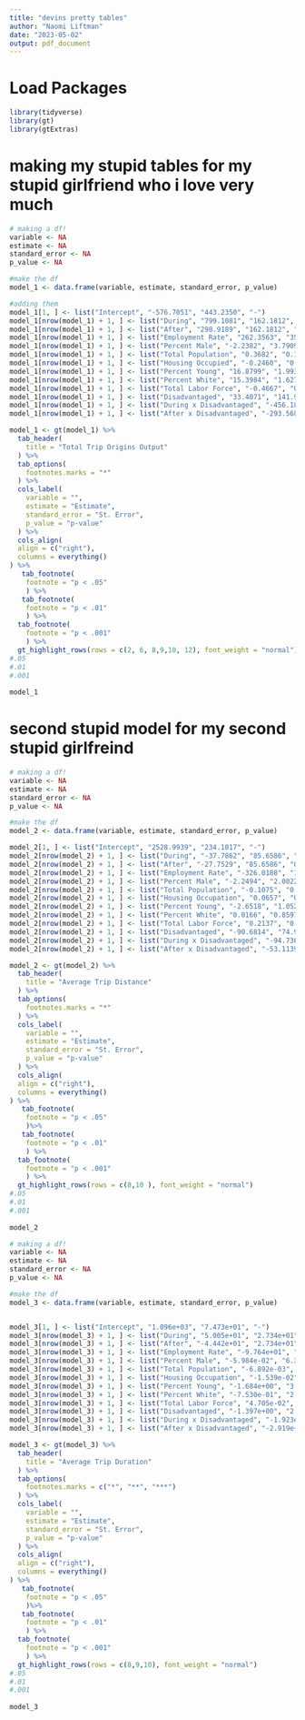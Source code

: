 ```yaml
---
title: "devins pretty tables"
author: "Naomi Liftman"
date: "2023-05-02"
output: pdf_document
---
```

# Load Packages
```r
library(tidyverse)
library(gt)
library(gtExtras)
```

# making my stupid tables for my stupid girlfriend who i love very much 
```r
# making a df!
variable <- NA
estimate <- NA
standard_error <- NA
p_value <- NA

#make the df
model_1 <- data.frame(variable, estimate, standard_error, p_value)

#adding them 
model_1[1, ] <- list("Intercept", "-576.7051", "443.2350", "-")
model_1[nrow(model_1) + 1, ] <- list("During", "799.1081", "162.1812", "<0.01")
model_1[nrow(model_1) + 1, ] <- list("After", "298.9189", "162.1812", "0.07")
model_1[nrow(model_1) + 1, ] <- list("Employment Rate", "262.3563", "356.1806", "0.46")
model_1[nrow(model_1) + 1, ] <- list("Percent Male", "-2.2382", "3.7909", "0.56")
model_1[nrow(model_1) + 1, ] <- list("Total Population", "0.3682", "0.1038", "<0.01")
model_1[nrow(model_1) + 1, ] <- list("Housing Occupied", "-0.2460", "0.1659", "0.14")
model_1[nrow(model_1) + 1, ] <- list("Percent Young", "16.8799", "1.9930", "<0.01")
model_1[nrow(model_1) + 1, ] <- list("Percent White", "15.3984", "1.6278", "<0.01")
model_1[nrow(model_1) + 1, ] <- list("Total Labor Force", "-0.4667", "0.1293", "<0.01")
model_1[nrow(model_1) + 1, ] <- list("Disadvantaged", "33.4071", "141.9843", "0.81")
model_1[nrow(model_1) + 1, ] <- list("During x Disadvantaged", "-456.1872", "193.1305", "0.02")
model_1[nrow(model_1) + 1, ] <- list("After x Disadvantaged", "-293.5686", "193.1305", "0.13")

model_1 <- gt(model_1) %>% 
  tab_header(
    title = "Total Trip Origins Output"
  ) %>% 
  tab_options(
    footnotes.marks = "*"
  ) %>% 
  cols_label(
    variable = "",
    estimate = "Estimate",
    standard_error = "St. Error",
    p_value = "p-value"
  ) %>% 
  cols_align(
  align = c("right"),
  columns = everything()
) %>% 
   tab_footnote(
    footnote = "p < .05"
    ) %>% 
   tab_footnote(
    footnote = "p < .01"
    ) %>% 
  tab_footnote(
    footnote = "p < .001"
    ) %>% 
  gt_highlight_rows(rows = c(2, 6, 8,9,10, 12), font_weight = "normal") 
#.05 
#.01
#.001
  
model_1
```

# second stupid model for my second stupid girlfreind
```r
# making a df!
variable <- NA
estimate <- NA
standard_error <- NA
p_value <- NA

#make the df
model_2 <- data.frame(variable, estimate, standard_error, p_value)

model_2[1, ] <- list("Intercept", "2528.9939", "234.1017", "-")
model_2[nrow(model_2) + 1, ] <- list("During", "-37.7862", "85.6586", "0.66")
model_2[nrow(model_2) + 1, ] <- list("After", "-27.7529", "85.6586", "0.75")
model_2[nrow(model_2) + 1, ] <- list("Employment Rate", "-326.0188", "188.1226", "0.08")
model_2[nrow(model_2) + 1, ] <- list("Percent Male", "-2.2494", "2.0022", "0.26")
model_2[nrow(model_2) + 1, ] <- list("Total Population", "-0.1075", "0.0548", "0.05")
model_2[nrow(model_2) + 1, ] <- list("Housing Occupation", "0.0657", "0.0876", "0.45")
model_2[nrow(model_2) + 1, ] <- list("Percent Young", "-2.6518", "1.0526", "0.01")
model_2[nrow(model_2) + 1, ] <- list("Percent White", "0.0166", "0.8597", "0.98")
model_2[nrow(model_2) + 1, ] <- list("Total Labor Force", "0.2137", "0.0683", "<0.01")
model_2[nrow(model_2) + 1, ] <- list("Disadvantaged", "-90.6814", "74.9913", "0.23")
model_2[nrow(model_2) + 1, ] <- list("During x Disadvantaged", "-94.7363", "102.0050", "0.35")
model_2[nrow(model_2) + 1, ] <- list("After x Disadvantaged", "-53.1139", "102.0050", "0.60")

model_2 <- gt(model_2) %>% 
  tab_header(
    title = "Average Trip Distance"
  ) %>% 
  tab_options(
    footnotes.marks = "*"
  ) %>% 
  cols_label(
    variable = "",
    estimate = "Estimate",
    standard_error = "St. Error",
    p_value = "p-value"
  ) %>% 
  cols_align(
  align = c("right"),
  columns = everything()
) %>% 
   tab_footnote(
    footnote = "p < .05"
    )%>% 
   tab_footnote(
    footnote = "p < .01"
    ) %>% 
  tab_footnote(
    footnote = "p < .001"
    ) %>% 
  gt_highlight_rows(rows = c(8,10 ), font_weight = "normal") 
#.05 
#.01
#.001
  
model_2
```










```r
# making a df!
variable <- NA
estimate <- NA
standard_error <- NA
p_value <- NA

#make the df
model_3 <- data.frame(variable, estimate, standard_error, p_value)


model_3[1, ] <- list("Intercept", "1.096e+03", "7.473e+01", "-")
model_3[nrow(model_3) + 1, ] <- list("During", "5.005e+01", "2.734e+01", "0.07")
model_3[nrow(model_3) + 1, ] <- list("After", "-4.442e+01", "2.734e+01", "0.10")
model_3[nrow(model_3) + 1, ] <- list("Employment Rate", "-9.764e+01", "6.005e+01", "0.10")
model_3[nrow(model_3) + 1, ] <- list("Percent Male", "-5.984e-02", "6.391e-01", "0.93")
model_3[nrow(model_3) + 1, ] <- list("Total Population", "-6.892e-03", "1.750e-02", "0.69")
model_3[nrow(model_3) + 1, ] <- list("Housing Occupation", "-1.539e-02", "2.798e-02", "0.58")
model_3[nrow(model_3) + 1, ] <- list("Percent Young", "-1.684e+00", "3.360e-01", "<0.01")
model_3[nrow(model_3) + 1, ] <- list("Percent White", "-7.530e-01", "2.744e-01", "<0.01")
model_3[nrow(model_3) + 1, ] <- list("Total Labor Force", "4.705e-02", "2.181e-02", "0.03")
model_3[nrow(model_3) + 1, ] <- list("Disadvantaged", "-1.397e+00", "2.394e+01", "0.95")
model_3[nrow(model_3) + 1, ] <- list("During x Disadvantaged", "-1.923e+01", "3.256e+01", "0.55")
model_3[nrow(model_3) + 1, ] <- list("After x Disadvantaged", "-2.919e+01", "3.256e+01", "0.37")

model_3 <- gt(model_3) %>% 
  tab_header(
    title = "Average Trip Duration"
  ) %>% 
  tab_options(
    footnotes.marks = c("*", "**", "***")
  ) %>% 
  cols_label(
    variable = "",
    estimate = "Estimate",
    standard_error = "St. Error",
    p_value = "p-value"
  ) %>% 
  cols_align(
  align = c("right"),
  columns = everything()
) %>% 
   tab_footnote(
    footnote = "p < .05"
    )%>% 
   tab_footnote(
    footnote = "p < .01"
    ) %>% 
  tab_footnote(
    footnote = "p < .001"
    ) %>% 
  gt_highlight_rows(rows = c(8,9,10), font_weight = "normal") 
#.05 
#.01
#.001
  
model_3
```


